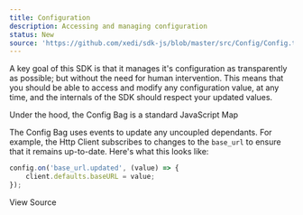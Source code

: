 ```yaml
---
title: Configuration
description: Accessing and managing configuration
status: New
source: 'https://github.com/xedi/sdk-js/blob/master/src/Config/Config.ts'
---
```



A key goal of this SDK is that it manages it's configuration as transparently as possible; but without the need for human intervention. This means that you should be able to access and modify any configuration value, at any time, and the internals of the SDK should respect your updated values.

Under the hood, the Config Bag is a standard JavaScript <ExternalLink href="https://tc39.es/ecma262/#sec-map-objects" title="Map specification">Map</ExternalLink>

The Config Bag uses events to update any uncoupled dependants. For example, the Http Client subscribes to changes to the `base_url` to ensure that it remains up-to-date. Here's what this looks like:

```javascript
config.on('base_url.updated', (value) => {
    client.defaults.baseURL = value;
});
```
<SourceLink href="https://github.com/xedi/sdk-js/blob/master/src/index.ts#L28">View Source</SourceLink>
